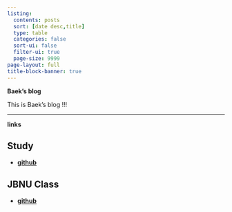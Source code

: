 ```yaml
---
listing:
  contents: posts
  sort: [date desc,title]
  type: table
  categories: false
  sort-ui: false
  filter-ui: true
  page-size: 9999
page-layout: full
title-block-banner: true
---
```



**Baek's blog**


This is Baek's blog !!!

---


**links**

::: {.panel-tabset} 

## Study
- [**github**](https://github.com/baekgyeongmin)


## JBNU Class
- [**github**](https://github.com/baekgyeongmin)


:::
